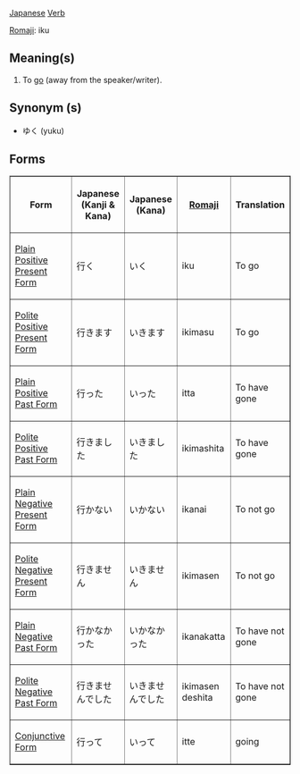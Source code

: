 [[Japanese]] [[Verb]]

[[Romaji]]: iku

== Meaning(s) ==
#To [[go]] (away from the speaker/writer).                                        

== Synonym (s) ==
*ゆく (yuku)

== Forms ==

<TABLE border>

<TR>
<TH>Form</TH>
<TH>Japanese<BR>(Kanji & Kana)</TH>
<TH>Japanese<BR>(Kana)</TH>
<TH>[[Romaji]]</TH>
<TH>Translation</TH>
</TR>

<TR>
<TD>[[Japanese Plain Positive Present Form|Plain Positive Present Form]]</TD>
<TD>&#34892;&#12367;</TD>
<TD>&#12356;&#12367;</TD>
<TD>iku</TD>
<TD>To go</TD>
</TR>

<TR>
<TD>[[Japanese Polite Positive Present Form|Polite Positive Present Form]]</TD>
<TD>&#34892;&#12365;&#12414;&#12377;</TD>
<TD>&#12356;&#12365;&#12414;&#12377;</TD>
<TD>ikimasu</TD>
<TD>To go</TD>
</TR>

<TR>
<TD>[[Japanese Plain Positive Past Form|Plain Positive Past Form]]</TD>
<TD>&#34892;&#12387;&#12383;</TD>
<TD>&#12356;&#12387;&#12383;</TD>
<TD>itta</TD>
<TD>To have gone</TD>
</TR>

<TR>
<TD>[[Japanese Polite Positive Past Form|Polite Positive Past Form]]</TD>
<TD>&#34892;&#12365;&#12414;&#12375;&#12383;</TD>
<TD>&#12356;&#12365;&#12414;&#12375;&#12383;</TD>
<TD>ikimashita</TD>
<TD>To have gone</TD>
</TR>

<TR>
<TD>[[Japanese Plain Negative Present Form|Plain Negative Present Form]]</TD>
<TD>&#34892;&#12363;&#12394;&#12356;</TD>
<TD>&#12356;&#12363;&#12394;&#12356;</TD>
<TD>ikanai</TD>
<TD>To not go</TD>
</TR>

<TR>
<TD>[[Japanese Polite Negative Present Form|Polite Negative Present Form]]</TD>
<TD>&#34892;&#12365;&#12414;&#12379;&#12435;</TD>
<TD>&#12356;&#12365;&#12414;&#12379;&#12435;</TD>
<TD>ikimasen</TD>
<TD>To not go</TD>
</TR>

<TR>
<TD>[[Japanese Plain Negative Past Form|Plain Negative Past Form]]</TD>
<TD>&#34892;&#12363;&#12394;&#12363;&#12387;&#12383;</TD>
<TD>&#12356;&#12363;&#12394;&#12363;&#12387;&#12383;</TD>
<TD>ikanakatta</TD>
<TD>To have not gone</TD>
</TR>

<TR>
<TD>[[Japanese Polite Negative Past Form|Polite Negative Past Form]]</TD>
<TD>&#34892;&#12365;&#12414;&#12379;&#12435;&#12391;&#12375;&#12383;</TD>
<TD>&#12356;&#12365;&#12414;&#12379;&#12435;&#12391;&#12375;&#12383;</TD>
<TD>ikimasen deshita</TD>
<TD>To have not gone</TD>
</TR>

<TR>
<TD>[[Japanese Conjunctive Form|Conjunctive Form]]</TD>
<TD>&#34892;&#12387;&#12390;</TD>
<TD>&#12356;&#12387;&#12390;</TD>
<TD>itte</TD>
<TD>going</TD>
</TR>

</TABLE>